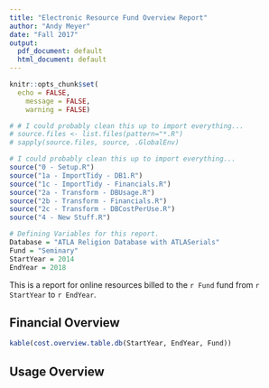 ```yaml
---
title: "Electronic Resource Fund Overview Report"
author: "Andy Meyer"
date: "Fall 2017"
output:
  pdf_document: default
  html_document: default
---
```



```r

knitr::opts_chunk$set(
  echo = FALSE,
	message = FALSE,
	warning = FALSE)

# # I could probably clean this up to import everything...
# source.files <- list.files(pattern="*.R")
# sapply(source.files, source, .GlobalEnv)

# I could probably clean this up to import everything...
source("0 - Setup.R")
source("1a - ImportTidy - DB1.R")
source("1c - ImportTidy - Financials.R")
source("2a - Transform - DBUsage.R")
source("2b - Transform - Financials.R")
source("2c - Transform - DBCostPerUse.R")
source("4 - New Stuff.R")
```

```r
# Defining Variables for this report.
Database = "ATLA Religion Database with ATLASerials"
Fund = "Seminary"
StartYear = 2014
EndYear = 2018
```

This is a report for online resources billed to the `r Fund` fund from `r StartYear` to `r EndYear`.

## Financial Overview
```r
kable(cost.overview.table.db(StartYear, EndYear, Fund))
```

\newpage
## Usage Overview


```r

```
